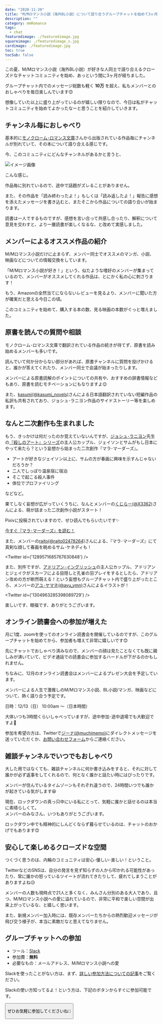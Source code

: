 ```yaml
---
date: "2020-11-20"
title: "M/Mロマンス小説（海外BL小説）について語り合うグループチャットを始めて3ヶ月が経ちました"
description: ""
category: mmRomance
tags:
  - chat
featuredimage: ./featuredimage.jpg
squareimage: ./featuredimage_s.jpg
cardimage: ./featuredimage.jpg
toc: true
tocSub: false
---
```



この夏、M/Mロマンス小説（海外BL小説）が好きな人同士で語り合えるクローズドなチャットコミュニティを始め、あっという間に3ヶ月が経ちました。

グループチャット内でのメッセージ総数も軽く __10万__ を超え、私もメンバーとのおしゃべりを毎日楽しんでいます😊

想像していた以上に盛り上がっているのが嬉しい限りなので、今日は私がチャットコミュニティを始めてよかったなーと思うことを紹介していきます。

## チャンネル毎におしゃべり

基本的に[モノクローム･ロマンス文庫](https://www.shinshokan.com/monochrome/)さんから出版されている作品毎にチャンネルが別れていて、その本について語り合える感じです。

今、このコミュニティにどんなチャンネルがあるかと言うと、

![イメージ画像](./channels.jpg)

こんな感じ。

作品毎に別れているので、途中で話題がズレることがありません。

また、その作品を「読み終わったよ！」もしくは「読み返したよ！」報告に感想を添えたメッセージを書き込むと、またそこから作品についての語り合いが始まります。

読書は一人でするものですが、感想を言い合って共感し合ったり、解釈について意見を交わすと、より一層読書が楽しくなるな、と改めて実感しました。

## メンバーによるオススメ作品の紹介

M/Mロマンス小説だけに止まらず、メンバー同士でオススメのマンガ、小説、映画などについての情報交換をしています。

「M/Mロマンス小説が好き！」という、似たような嗜好のメンバーが集まっているので、メンバーがオススメしてくれる作品は、とにかく私の心に刺さります！

もう、Amazonの全然当てにならないレビューを見るより、メンバーに聞いた方が確実だと思える今日この頃。

このコミュニティを始めて、購入する本の数、見る映画の本数がぐっと増えました。

## 原書を読んでの質問や相談

モノクローム･ロマンス文庫で翻訳されている作品の続きが待てず、原書を読み始めるメンバーも多いです。

読んでいて何か分からない部分があれば、原書チャンネルに質問を投げかけると、誰かが答えてくれたり、メンバー同士で会議が始まったりします。

メンバーによる原書読解のポイントについての共有や、おすすめの辞書情報などもあり、原書を読むモチベーションにもなりますよ😉

また、[kasumi(@kasumi_novels)](https://twitter.com/kasumi_novels)さんによる日本語翻訳されていない短編作品の私訳も共有されており、ジョシュ･ラニヨン作品のサイドストーリー等を楽しめます。

## なんと二次創作も生まれました

もう、きっかけは何だったのか覚えていないんですが、[ジョシュ･ラニヨン](/tags/josh-lanyon/)先生の[『殺しのアート』シリーズ](/tags/the-art-of-murder/)の主人公カップル、ジェイソンとサムがもし日本にやって来たら？という妄想から始まった二次創作『マラ･マーダーズ』。

- アートが好きなジェイソン以上に、サムの方が春画に興味を示すんじゃないだろうか？
- 二人でしっぽり温泉宿に宿泊
- そこで起こる殺人事件
- 体位でプロファイリング

などなど。

果てしなく妄想が広がっていくうちに、なんとメンバーの[くじらー(@X3362)](https://twitter.com/X3362)さんによる、萌が詰まった二次創作小説がスタート！

Pixivに投稿されていますので、ぜひ読んでもらいたいです✨

[今すぐ『マラ･マーダーズ』を読む！](https://www.pixiv.net/novel/series/1370481)

また、メンバーの[raito(@raito02478264)](https://twitter.com/raito02478264)さんによる、『マラ･マーダーズ』にて真剣な顔して春画を眺めるサム･ケネディも！

<Twitter id={'1289571685767630848'} />

また、別件ですが、[アドリアン･イングリッシュ](/tags/adrien-english/)の主人公カップル、アドリアンとジェイクがスカーフによる目隠しと孔雀の羽プレイをするとしたら、アドリアン攻めの方が断然萌える！という妄想もグループチャット内で盛り上がったところ、メンバーの[アユ･ヤマネ(@ayu_ymn)](https://twitter.com/ayu_ymn)さんによるイラストが！

<Twitter id={'1304963285398089729'} />

楽しいです、眼福です、ありがとうございます。

## オンライン読書会への参加が増えた

月に1度、zoomを使ってのオンライン読書会を開催しているのですが、このグループチャットを始めてから、参加者も増えて非常に嬉しいです😊

先にチャットでおしゃべり済みなので、メンバーの顔は見たことなくても既に親しみが沸いていて、ビデオ通話での読書会に参加するハードルが下がるのかもしれません。

ちなみに、12月のオンライン読書会はメンバーによるプレゼン大会を予定しています。

メンバーによる人生で激推しのM/Mロマンス小説、BL小説/マンガ、映画などについて、熱く語り合う予定です。

日時：12/13（日） 10:00am 〜（日本時間）

大体いつも3時間くらいしゃべっていますが、途中参加･途中退場でも大歓迎ですよ🙌

参加を希望の方は、Twitterで[ジーナ(@muchimemo)](https://twitter.com/muchimemo)にダイレクトメッセージを送っていただくか、[お問い合わせフォーム](/contact/)からご連絡ください。

## 雑談チャンネルでいつでもおしゃべり

大した用ではなくても、雑談チャンネルに何か書き込みをすると、それに対して誰かが必ず返事をしてくれるので、何となく誰かと話たい時にはぴったりです。

メンバーが住んでいるタイムゾーンもそれぞれ違うので、24時間いつでも誰かが起きている気がします😆

現在、ロックダウンの真っ只中にいる私にとって、気軽に誰かと話せるのは本当に素晴らしくて。  
メンバーのみなさん、いつもありがとうございます。

ロックダウン中でも精神的にしんどくならず暮らせているのは、チャットのおかげでもあります😊

## 安心して楽しめるクローズドな空間

つくづく思うのは、内輪のコミュニティは安心･優しい･楽しい！ということ。

TwitterなどのSNSは、自分の発言を見ず知らずの人から叩かれる可能性があったり、常に誰かの怒っているツイートが流れてきたりして、疲れてしまうことがありますよね😥

メンバーの人数も現時点で21人と多くなく、みんさん分別のある大人であり、且つ、M/Mロマンス小説への愛に溢れているので、非常に平和で楽しい空間が出来上がっているな、と嬉しく思います。

また、新規メンバー加入時には、既存メンバーたちからの熱烈歓迎メッセージが飛び交う様子が、本当に素敵だなと思えてなりません。

## グループチャットへの参加

- ツール：[Slack](https://slack.com/intl/ja-jp/)
- 参加費：__無料__
- 必要なもの：メールアドレス、M/Mロマンス小説への愛

Slackを使ったことがない方は、まず、[詳しい参加方法についての記事](/mm-romance/slack/)をご覧ください。

Slackの使い方知ってるよ！という方は、下記のボタンからすぐに参加可能です。

<Button label='チャットに参加する' url='https://join.slack.com/t/muchimemo/shared_invite/zt-gacbhihc-KYkKyRITPBFmXAegJ6gOvw' />

ぜひお気軽に参加してくださいね👋
